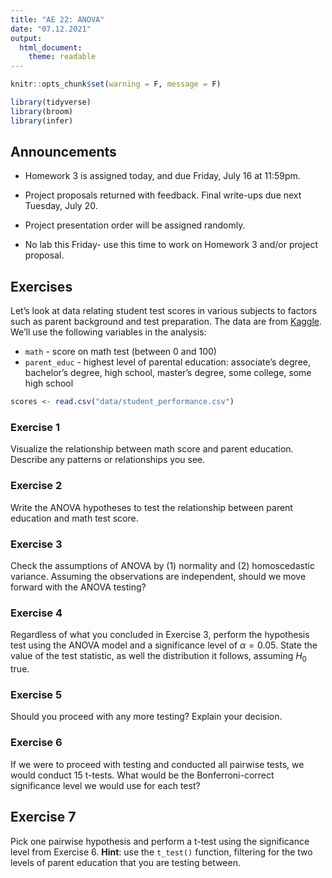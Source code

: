 ```yaml
---
title: "AE 22: ANOVA"
date: "07.12.2021"
output: 
  html_document:
    theme: readable
---
```


```r
knitr::opts_chunk$set(warning = F, message = F)
```

```r
library(tidyverse)
library(broom)
library(infer)
```

## Announcements

- Homework 3 is assigned today, and due Friday, July 16 at 11:59pm.

- Project proposals returned with feedback. Final write-ups due next Tuesday, July 20.

- Project presentation order will be assigned randomly. 

- No lab this Friday- use this time to work on Homework 3 and/or project proposal.

## Exercises 

Let's look at data relating student test scores in various subjects to factors such as
parent background and test preparation. The data are from [Kaggle](https://www.kaggle.com/spscientist/students-performance-in-exams). We'll use the following variables in the analysis: 

- `math` - score on math test (between 0 and 100)
- `parent_educ` - highest level of parental education: associate's degree, bachelor's degree, high school,
master's degree, some college, some high school


```r
scores <- read.csv("data/student_performance.csv")
```

### Exercise 1
Visualize the relationship between math score and parent education. Describe any patterns or relationships you see.


### Exercise 2
Write the ANOVA hypotheses to test the relationship between parent education and math test score.


### Exercise 3
Check the assumptions of ANOVA by (1) normality and (2) homoscedastic variance. Assuming the observations
are independent, should we move forward with the ANOVA testing?


### Exercise 4
Regardless of what you concluded in Exercise 3, perform the hypothesis test using the ANOVA model and a significance level of $\alpha = 0.05$. State the value of the test statistic, as well the distribution it follows, assuming $H_{0}$ true. 


### Exercise 5
Should you proceed with any more testing? Explain your decision.


### Exercise 6
If we were to proceed with testing and conducted all pairwise tests, we would conduct 15 t-tests. 
What would be the Bonferroni-correct significance level we would use for each test?


## Exercise 7
Pick one pairwise hypothesis and perform a t-test using the significance level from Exercise 6. **Hint**: use the `t_test()` function, filtering for the two levels of parent education that you are testing between.

